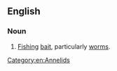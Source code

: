 ==English==

===Noun===
{{en-noun|anglewitches}}

# {{lb|en|obsolete}} [[fishing|Fishing]] [[bait]], particularly [[worm]]s.

[[Category:en:Annelids]]